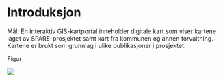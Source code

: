 # Introduksjon

Mål: En interaktiv GIS-kartportal inneholder digitale kart som viser kartene laget av SPARE-prosjektet samt kart fra kommunen og annen forvaltning. Kartene er brukt som grunnlag i ulike publikasjoner i prosjektet.

Figur

![](intro_figure.PNG)